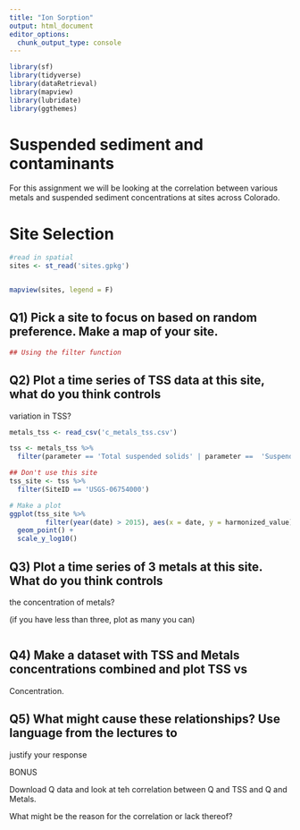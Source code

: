 ```yaml
---
title: "Ion Sorption"
output: html_document
editor_options: 
  chunk_output_type: console
---
```




```r

library(sf)
library(tidyverse)
library(dataRetrieval)
library(mapview)
library(lubridate)
library(ggthemes)
```


# Suspended sediment and contaminants

For this assignment we will be looking at the correlation between various
metals and suspended sediment concentrations at sites across Colorado. 




# Site Selection

```r

#read in spatial
sites <- st_read('sites.gpkg')


mapview(sites, legend = F)
```


## Q1) Pick a site to focus on based on random preference. Make a map of your site.


```r
## Using the filter function 


```



## Q2) Plot a time series of TSS data at this site, what do you think controls
variation in TSS? 


```r

metals_tss <- read_csv('c_metals_tss.csv')

tss <- metals_tss %>%
  filter(parameter == 'Total suspended solids' | parameter ==  'Suspended Sediment Concentration (SSC)')

## Don't use this site
tss_site <- tss %>%
  filter(SiteID == 'USGS-06754000')

# Make a plot
ggplot(tss_site %>%
         filter(year(date) > 2015), aes(x = date, y = harmonized_value)) + 
  geom_point() + 
  scale_y_log10()
```


## Q3) Plot a time series of 3 metals at this site. What do you think controls
the concentration of metals?

(if you have less than three, plot as many you can)

```r

```



## Q4) Make a dataset with TSS and Metals concentrations combined and plot TSS vs
Concentration. 

## Q5) What might cause these relationships? Use language from the lectures to 
justify your response




BONUS

Download Q data and look at teh correlation between Q and TSS and Q and Metals.

What might be the reason for the correlation or lack thereof? 


